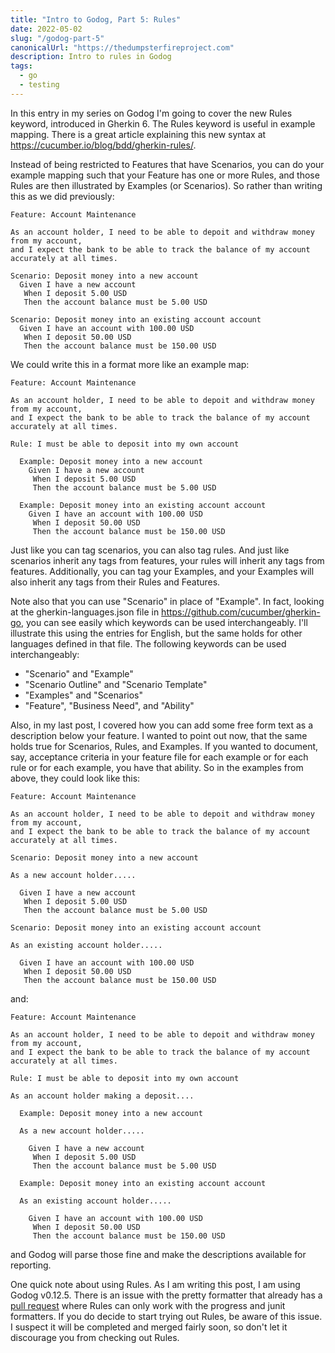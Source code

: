 ```yaml
---
title: "Intro to Godog, Part 5: Rules"
date: 2022-05-02
slug: "/godog-part-5"
canonicalUrl: "https://thedumpsterfireproject.com"
description: Intro to rules in Godog
tags:
  - go
  - testing
---
```


In this entry in my series on Godog I'm going to cover the new Rules keyword, introduced in Gherkin 6. The Rules keyword
is useful in example mapping. There is a great article explaining this new syntax at https://cucumber.io/blog/bdd/gherkin-rules/.

Instead of being restricted to Features that have Scenarios, you can do your example mapping such that your Feature has
one or more Rules, and those Rules are then illustrated by Examples (or Scenarios). So rather than writing this as we did
previously:

```gherkin
Feature: Account Maintenance

As an account holder, I need to be able to depoit and withdraw money from my account,
and I expect the bank to be able to track the balance of my account accurately at all times.

Scenario: Deposit money into a new account
  Given I have a new account
   When I deposit 5.00 USD
   Then the account balance must be 5.00 USD

Scenario: Deposit money into an existing account account
  Given I have an account with 100.00 USD
   When I deposit 50.00 USD
   Then the account balance must be 150.00 USD
```

We could write this in a format more like an example map:
```gherkin
Feature: Account Maintenance

As an account holder, I need to be able to depoit and withdraw money from my account,
and I expect the bank to be able to track the balance of my account accurately at all times.

Rule: I must be able to deposit into my own account

  Example: Deposit money into a new account
    Given I have a new account
     When I deposit 5.00 USD
     Then the account balance must be 5.00 USD

  Example: Deposit money into an existing account account
    Given I have an account with 100.00 USD
     When I deposit 50.00 USD
     Then the account balance must be 150.00 USD
```

Just like you can tag scenarios, you can also tag rules. And just like scenarios inherit any tags from features, your
rules will inherit any tags from features. Additionally, you can tag your Examples, and your Examples will also inherit
any tags from their Rules and Features.

Note also that you can use "Scenario" in place of "Example". In fact, looking at the gherkin-languages.json file in 
https://github.com/cucumber/gherkin-go, you can see easily which keywords can be used interchangeably. I'll illustrate this
using the entries for English, but the same holds for other languages defined in that file. The following keywords can
be used interchangeably:
- "Scenario" and "Example"
- "Scenario Outline" and "Scenario Template"
- "Examples" and "Scenarios"
- "Feature", "Business Need", and "Ability"

Also, in my last post, I covered how you can add some free form text as a description below your feature. I wanted to 
point out now, that the same holds true for Scenarios, Rules, and Examples. If you wanted to document, say, acceptance
criteria in your feature file for each example or for each rule or for each example, you have that ability. So in the
examples from above, they could look like this:

```gherkin
Feature: Account Maintenance

As an account holder, I need to be able to depoit and withdraw money from my account,
and I expect the bank to be able to track the balance of my account accurately at all times.

Scenario: Deposit money into a new account

As a new account holder.....

  Given I have a new account
   When I deposit 5.00 USD
   Then the account balance must be 5.00 USD

Scenario: Deposit money into an existing account account

As an existing account holder.....

  Given I have an account with 100.00 USD
   When I deposit 50.00 USD
   Then the account balance must be 150.00 USD
```

and:

```gherkin
Feature: Account Maintenance

As an account holder, I need to be able to depoit and withdraw money from my account,
and I expect the bank to be able to track the balance of my account accurately at all times.

Rule: I must be able to deposit into my own account

As an account holder making a deposit....

  Example: Deposit money into a new account

  As a new account holder.....

    Given I have a new account
     When I deposit 5.00 USD
     Then the account balance must be 5.00 USD

  Example: Deposit money into an existing account account

  As an existing account holder.....

    Given I have an account with 100.00 USD
     When I deposit 50.00 USD
     Then the account balance must be 150.00 USD
```

and Godog will parse those fine and make the descriptions available for reporting.

One quick note about using Rules. As I am writing this post, I am using Godog v0.12.5. There is an issue with the pretty 
formatter that already has a [pull request](https://github.com/cucumber/godog/pull/441) where Rules can only work with
the progress and junit formatters. If you do decide to start trying out Rules, be aware of this issue. I suspect it will
be completed and merged fairly soon, so don't let it discourage you from checking out Rules.
